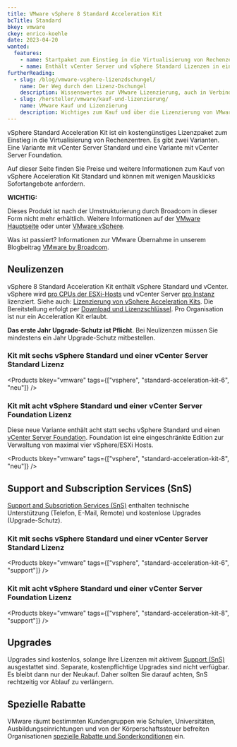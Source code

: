 ```yaml
---
title: VMware vSphere 8 Standard Acceleration Kit
bcTitle: Standard
bkey: vmware
ckey: enrico-koehle
date: 2023-04-20
wanted:
  features:
    - name: Startpaket zum Einstieg in die Virtualisierung von Rechenzentren.
    - name: Enthält vCenter Server und vSphere Standard Lizenzen in einem kostengünstigen Paket.
furtherReading:
  - slug: /blog/vmware-vsphere-lizenzdschungel/
    name: Der Weg durch den Lizenz-Dschungel
    description: Wissenswertes zur VMware Lizenzierung, auch in Verbindung mit Microsoft Windows Servern.
  - slug: /hersteller/vmware/kauf-und-lizenzierung/
    name: VMware Kauf und Lizenzierung
    description: Wichtiges zum Kauf und über die Lizenzierung von VMware Produkten in der Form eines Nachschlagewerks.
---
```


<Intro>

vSphere Standard Acceleration Kit ist ein kostengünstiges Lizenzpaket zum Einstieg in die Virtualisierung von Rechenzentren. Es gibt zwei Varianten. Eine Variante mit vCenter Server Standard und eine Variante mit vCenter Server Foundation.

Auf dieser Seite finden Sie Preise und weitere Informationen zum Kauf von vSphere Acceleration Kit Standard und können mit wenigen Mausklicks Sofortangebote anfordern.

</Intro>

<TOC />


<Info type="strong">

**WICHTIG:** <br />

Dieses Produkt ist nach der Umstrukturierung durch Broadcom in dieser Form nicht mehr erhältlich. Weitere Informationen auf der [VMware Hauptseite](/hersteller/vmware/) oder unter [VMware vSphere](/hersteller/vmware/vsphere/).

Was ist passiert? Informationen zur VMware Übernahme in unserem Blogbeitrag [VMware by Broadcom](/blog/vmware-by-broadcom/).


</Info>


## Neulizenzen

vSphere 8 Standard Acceleration Kit enthält vSphere Standard und vCenter. vSphere wird  [pro CPUs der ESXi-Hosts](/hersteller/vmware/kauf-und-lizenzierung/#lizenzierung-nach-prozessoren) und vCenter Server [pro Instanz](/hersteller/vmware/kauf-und-lizenzierung/#lizenzierung-nach-instanzen) lizenziert. Siehe auch: [Lizenzierung von vSphere Acceleration Kits](/hersteller/vmware/vsphere/acceleration-kit/#lizenzierung). Die Bereitstellung erfolgt per [Download und Lizenzschlüssel](/hersteller/vmware/kauf-und-lizenzierung/#download-und-lizenzschlüssel). Pro Organisation ist nur ein Acceleration Kit erlaubt.

<Info>

**Das erste Jahr Upgrade-Schutz ist Pflicht**. Bei Neulizenzen müssen Sie mindestens ein Jahr Upgrade-Schutz mitbestellen.

</Info>

### Kit mit sechs vSphere Standard und einer vCenter Server Standard Lizenz

<Products bkey="vmware" tags={["vsphere", "standard-acceleration-kit-6", "neu"]} />

### Kit mit acht vSphere Standard und einer vCenter Server Foundation Lizenz

Diese neue Variante enthält acht statt sechs vSphere Standard und einen [vCenter Server Foundation](https://www.software-express.de/hersteller/vmware/vcenter-server/foundation/). Foundation ist eine eingeschränkte Edition zur Verwaltung von maximal vier vSphere/ESXi Hosts.

<Products bkey="vmware" tags={["vsphere", "standard-acceleration-kit-8", "neu"]} />


## Support and Subscription Services (SnS)

[Support and Subscription Services (SnS)](/hersteller/vmware/kauf-und-lizenzierung/#support-and-subscription-services-sns) enthalten technische Unterstützung (Telefon, E-Mail, Remote) und kostenlose Upgrades (Upgrade-Schutz).

### Kit mit sechs vSphere Standard und einer vCenter Server Standard Lizenz

<Products bkey="vmware" tags={["vsphere", "standard-acceleration-kit-6", "support"]} />

### Kit mit acht vSphere Standard und einer vCenter Server Foundation Lizenz

<Products bkey="vmware" tags={["vsphere", "standard-acceleration-kit-8", "support"]} />

## Upgrades

Upgrades sind kostenlos, solange Ihre Lizenzen mit aktivem [Support (SnS)](/hersteller/vmware/kauf-und-lizenzierung/#support-and-subscription-services-sns) ausgestattet sind. Separate, kostenpflichtige Upgrades sind nicht verfügbar. Es bleibt dann nur der Neukauf. Daher sollten Sie darauf achten, SnS rechtzeitig vor Ablauf zu verlängern.

## Spezielle Rabatte

VMware räumt bestimmten Kundengruppen wie Schulen, Universitäten, Ausbildungseinrichtungen und von der Körperschaftssteuer befreiten Organisationen [spezielle Rabatte und Sonderkonditionen](/hersteller/vmware/kauf-und-lizenzierung/#sonderkonditionen) ein.
